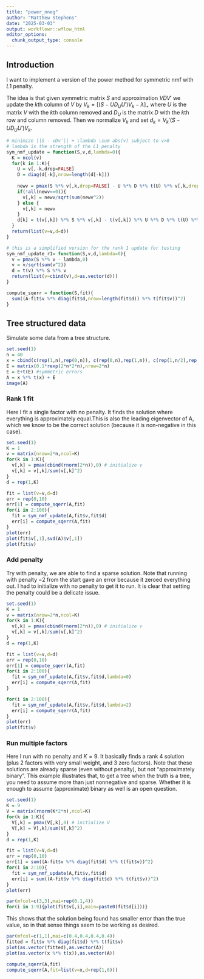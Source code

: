 ```yaml
---
title: "power_nneg"
author: "Matthew Stephens"
date: "2025-03-03"
output: workflowr::wflow_html
editor_options:
  chunk_output_type: console
---
```


## Introduction

I want to implement a version of the power method for symmetric nmf with $L1$ penalty.

The idea is that given symmetric matrix $S$ and approximation $V D V'$ we update the $k$th column of $V$ by $V_k = [(S-UD_UU')V_k-\lambda]_+$ where $U$ is the matrix $V$ with the $k$th column removed and $D_U$ is the matrix $D$ with the $k$th row and column removed. Then we normalize $V_k$ and set $d_k = V_k'(S-U D_U U')V_k$.

```r
# minimize ||S - vDv'|| + \lambda \sum abs(v) subject to v>0 
# lambda is the strength of the L1 penalty
sym_nmf_update = function(S,v,d,lambda=0){
  K = ncol(v)
  for(k in 1:K){
    U = v[,-k,drop=FALSE]
    D = diag(d[-k],nrow=length(d[-k]))
    
    newv = pmax(S %*% v[,k,drop=FALSE] - U %*% D %*% t(U) %*% v[,k,drop=FALSE] - lambda,0)
    if(!all(newv==0)){
      v[,k] = newv/sqrt(sum(newv^2))
    } else {
      v[,k] = newv
    }
    d[k] = t(v[,k]) %*% S %*% v[,k] - t(v[,k]) %*% U %*% D %*% t(U) %*% v[,k] 
  }
  return(list(v=v,d=d))
}

# this is a simplified version for the rank 1 update for testing
sym_nmf_update_r1= function(S,v,d,lambda=0){
  v = pmax(S %*% v - lambda,0)
  v = v/sqrt(sum(v^2))
  d = t(v) %*% S %*% v
  return(list(v=cbind(v),d=as.vector(d)))
}

compute_sqerr = function(S,fit){
  sum((A-fit$v %*% diag(fit$d,nrow=length(fit$d)) %*% t(fit$v))^2)
}
```

## Tree structured data

Simulate some data from a tree structure.
```r
set.seed(1)
n = 40
x = cbind(c(rep(1,n),rep(0,n)), c(rep(0,n),rep(1,n)), c(rep(1,n/2),rep(0,3*n/2)), c(rep(0,n/2), rep(1,n/2), rep(0,n)), c(rep(0,n),rep(1,n/2),rep(0,n/2)), c(rep(0,3*n/2),rep(1,n/2)))
E = matrix(0.1*rexp(2*n*2*n),nrow=2*n)
E = E+t(E) #symmetric errors
A = x %*% t(x) + E
image(A)
```

### Rank 1 fit

Here I fit a single factor with no penalty. It finds the solution where everything is approximately equal.This is also the leading eigenvector of A, which we know to be the correct solution (because it is non-negative in this case).

```r
set.seed(1)
K = 1
v = matrix(nrow=2*n,ncol=K)
for(k in 1:K){
  v[,k] = pmax(cbind(rnorm(2*n)),0) # initialize v
  v[,k] = v[,k]/sum(v[,k]^2)
}
d = rep(1,K)

fit = list(v=v,d=d)
err = rep(0,10)
err[1] = compute_sqerr(A,fit)
for(i in 2:100){
  fit = sym_nmf_update(A,fit$v,fit$d)
  err[i] = compute_sqerr(A,fit)
}
plot(err)
plot(fit$v[,1],svd(A)$v[,1])
plot(fit$v)
```

### Add penalty

Try with penalty, we are able to find a sparse solution. Note that running with penalty =2 from the start gave an error because it zeroed everything out. I had to initialize with no penalty to get it to run. It is clear that setting the penalty could be a delicate issue.

```r
set.seed(1)
K = 1
v = matrix(nrow=2*n,ncol=K)
for(k in 1:K){
  v[,k] = pmax(cbind(rnorm(2*n)),0) # initialize v
  v[,k] = v[,k]/sum(v[,k]^2)
}
d = rep(1,K)

fit = list(v=v,d=d)
err = rep(0,10)
err[1] = compute_sqerr(A,fit)
for(i in 2:100){
  fit = sym_nmf_update(A,fit$v,fit$d,lambda=0)
  err[i] = compute_sqerr(A,fit)
}

for(i in 2:100){
  fit = sym_nmf_update(A,fit$v,fit$d,lambda=2)
  err[i] = compute_sqerr(A,fit)
}
plot(err)
plot(fit$v)
```

### Run multiple factors

Here I run with no penalty and $K=9$. It basically finds a rank 4 solution
(plus 2 factors with very small weight, and 3 zero factors). Note that these solutions are already sparse (even without penalty), but not "approximately binary". This example illustrates that, to get a tree when the truth is a tree, 
you need to assume more than just nonnegative and sparse. Whether it is enough
to assume (approximate) binary as well is an open question.

```r
set.seed(1)
K = 9
V = matrix(rnorm(K*2*n),ncol=K)
for(k in 1:K){
  V[,k] = pmax(V[,k],0) # initialize V
  V[,k] = V[,k]/sum(V[,k]^2)
}
d = rep(1,K)

fit = list(v=V,d=d)
err = rep(0,10)
err[1] = sum((A-fit$v %*% diag(fit$d) %*% t(fit$v))^2)
for(i in 2:10){
  fit = sym_nmf_update(A,fit$v,fit$d)
  err[i] = sum((A-fit$v %*% diag(fit$d) %*% t(fit$v))^2)
}
plot(err)

par(mfcol=c(3,3),mai=rep(0.1,4))
for(i in 1:9){plot(fit$v[,i],main=paste0(fit$d[i]))}
```


This shows that the solution being found has smaller error
than the true value, so in that sense things seem to be working as desired.
```r
par(mfcol=c(1,1),mai=c(0.4,0.4,0.4,0.4))
fitted = fit$v %*% diag(fit$d) %*% t(fit$v)
plot(as.vector(fitted),as.vector(A))
plot(as.vector(x %*% t(x)),as.vector(A))

compute_sqerr(A,fit)
compute_sqerr(A,fit=list(v=x,d=rep(1,6)))
```


